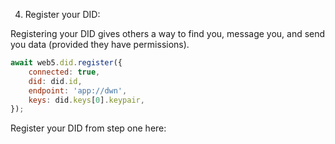 4. Register your DID:

Registering your DID gives others a way to find you, message you, and send you data (provided they have permissions).

```js
await web5.did.register({
    connected: true,
    did: did.id,
    endpoint: 'app://dwn',
    keys: did.keys[0].keypair,
});
```

Register your DID from step one here:
